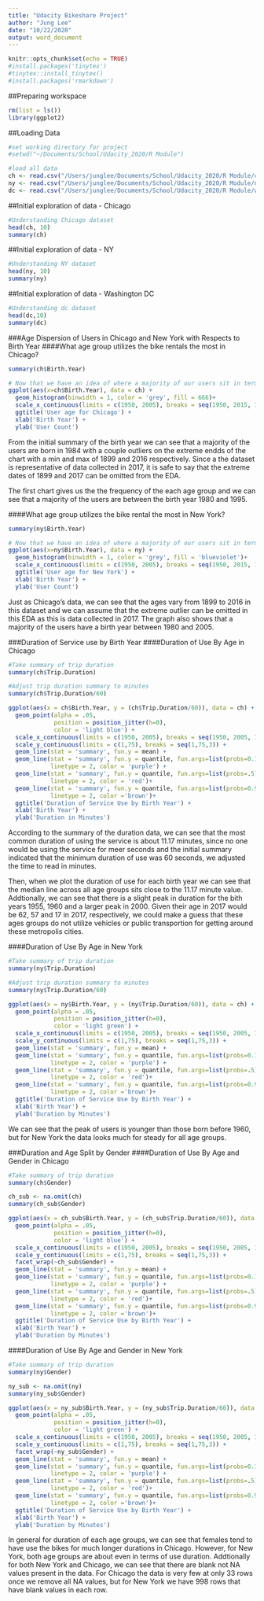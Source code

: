 ```yaml
---
title: "Udacity Bikeshare Project"
author: "Jung Lee"
date: "10/22/2020"
output: word_document
---
```


```r
knitr::opts_chunk$set(echo = TRUE)
#install.packages('tinytex')
#tinytex::install_tinytex()
#install.packages('rmarkdown')
```

##Preparing workspace
```r
rm(list = ls())
library(ggplot2)
```

##Loading Data
```r
#set working directory for project
#setwd("~/Documents/School/Udacity_2020/R Module")

#load all data
ch <- read.csv("/Users/junglee/Documents/School/Udacity_2020/R Module/chicago.csv")
ny <- read.csv("/Users/junglee/Documents/School/Udacity_2020/R Module/new-york-city.csv")
dc <- read.csv("/Users/junglee/Documents/School/Udacity_2020/R Module/washington.csv")
```

##Initial exploration of data - Chicago
```r
#Understanding Chicago dataset
head(ch, 10)
summary(ch)
```
##Initial exploration of data - NY
```r
#Understanding NY dataset
head(ny, 10)
summary(ny)
```
##Initial exploration of data - Washington DC
```r
#Understanding dc dataset
head(dc,10)
summary(dc)
```
###Age Dispersion of Users in Chicago and New York with Respects to Birth Year
####What age group utilizes the bike rentals the most in Chicago?
```r
summary(ch$Birth.Year)

# Now that we have an idea of where a majority of our users sit in terms of birth year, we want to get a better picture of dispersion
ggplot(aes(x=ch$Birth.Year), data = ch) +
  geom_histogram(binwidth = 1, color = 'grey', fill = 666)+
  scale_x_continuous(limits = c(1950, 2005), breaks = seq(1950, 2015, 10))+
  ggtitle('User age for Chicago') +
  xlab('Birth Year') +
  ylab('User Count')
```

From the initial summary of the birth year we can see that a majority of the users are born in 1984 with a couple outliers on the extreme endds of the chart with a min and max of 1899 and 2016 respectively. Since a the dataset is representative of data collected in 2017, it is safe to say that the extreme dates of 1899 and 2017 can be omitted from the EDA.

The first chart gives us the the frequency of the each age group and we can see that a majority of the users are between the birth year 1980 and 1995.


####What age group utilizes the bike rental the most in New York?
```r
summary(ny$Birth.Year)

# Now that we have an idea of where a majority of our users sit in terms of birth year, we want to get a better picture of dispersion
ggplot(aes(x=ny$Birth.Year), data = ny) +
  geom_histogram(binwidth = 1, color = 'grey', fill = 'blueviolet')+
  scale_x_continuous(limits = c(1950, 2005), breaks = seq(1950, 2015, 10))+
  ggtitle('User age for New York') +
  xlab('Birth Year') +
  ylab('User Count')
```

Just as Chicago's data, we can see that the ages vary from 1899 to 2016 in this dataset and we can assume that the extreme outlier can be omitted in this EDA as this is data collected in 2017. The graph also shows that a majority of the users have a birth year between 1980 and 2005.


###Duration of Service use by Birth Year
####Duration of Use By Age in Chicago
```r
#Take summary of trip duration
summary(ch$Trip.Duration)

#Adjust trip duration summary to minutes
summary(ch$Trip.Duration/60)

ggplot(aes(x = ch$Birth.Year, y = (ch$Trip.Duration/60)), data = ch) +
  geom_point(alpha = .05, 
             position = position_jitter(h=0),
             color = 'light blue') +
  scale_x_continuous(limits = c(1950, 2005), breaks = seq(1950, 2005, 10)) +
  scale_y_continuous(limits = c(1,75), breaks = seq(1,75,3)) +
  geom_line(stat = 'summary', fun.y = mean) +
  geom_line(stat = 'summary', fun.y = quantile, fun.args=list(probs=0.1),
            linetype = 2, color = 'purple') +
  geom_line(stat = 'summary', fun.y = quantile, fun.args=list(probs=.5),
            linetype = 2, color = 'red')+
  geom_line(stat = 'summary', fun.y = quantile, fun.args=list(probs=0.9),
            linetype = 2, color ='brown')+
  ggtitle('Duration of Service Use by Birth Year') +
  xlab('Birth Year') +
  ylab('Duration in Minutes')


```

According to the summary of the duration data, we can see that the most common duration of using the service is about 11.17 minutes, since no one would be using the service for meer seconds and the initial summary indicated that the minimum duration of use was 60 seconds, we adjusted the time to read in minutes.

Then, when we plot the duration of use for each birth year we can see that the median line across all age groups sits close to the 11.17 minute value. Addtionally, we can see that there is a slight peak in duration for the bith years 1955, 1960 and a larger peak in 2000. Given their age in 2017 would be 62, 57 and 17 in 2017, respectively, we could make a guess that these ages groups do not utilize vehicles or public transportion for getting around these metropolis cities.

####Duration of Use By Age in New York
```r
#Take summary of trip duration
summary(ny$Trip.Duration)

#Adjust trip duration summary to minutes
summary(ny$Trip.Duration/60)

ggplot(aes(x = ny$Birth.Year, y = (ny$Trip.Duration/60)), data = ch) +
  geom_point(alpha = .05, 
             position = position_jitter(h=0),
             color = 'light green') +
  scale_x_continuous(limits = c(1950, 2005), breaks = seq(1950, 2005, 10)) +
  scale_y_continuous(limits = c(1,75), breaks = seq(1,75,3)) +
  geom_line(stat = 'summary', fun.y = mean) +
  geom_line(stat = 'summary', fun.y = quantile, fun.args=list(probs=0.1),
            linetype = 2, color = 'purple') +
  geom_line(stat = 'summary', fun.y = quantile, fun.args=list(probs=.5),
            linetype = 2, color = 'red')+
  geom_line(stat = 'summary', fun.y = quantile, fun.args=list(probs=0.9),
            linetype = 2, color ='brown')+
  ggtitle('Duration of Service Use by Birth Year') +
  xlab('Birth Year') +
  ylab('Duration by Minutes')


```
  
We can see that the peak of users is younger than those born before 1960, but for New York the data looks much for steady for all age groups.

###Duration and Age Split by Gender
####Duration of Use By Age and Gender in Chicago
```r
#Take summary of trip duration
summary(ch$Gender)

ch_sub <- na.omit(ch)
summary(ch_sub$Gender)        

ggplot(aes(x = ch_sub$Birth.Year, y = (ch_sub$Trip.Duration/60)), data = subset(ch_sub,!is.na(ch_sub$Gender))) +
  geom_point(alpha = .05, 
             position = position_jitter(h=0),
             color = 'light blue') +
  scale_x_continuous(limits = c(1950, 2005), breaks = seq(1950, 2005, 10)) +
  scale_y_continuous(limits = c(1,75), breaks = seq(1,75,3)) +
  facet_wrap(~ch_sub$Gender) +
  geom_line(stat = 'summary', fun.y = mean) +
  geom_line(stat = 'summary', fun.y = quantile, fun.args=list(probs=0.1),
            linetype = 2, color = 'purple') +
  geom_line(stat = 'summary', fun.y = quantile, fun.args=list(probs=.5),
            linetype = 2, color = 'red')+
  geom_line(stat = 'summary', fun.y = quantile, fun.args=list(probs=0.9),
            linetype = 2, color ='brown')+
  ggtitle('Duration of Service Use by Birth Year') +
  xlab('Birth Year') +
  ylab('Duration by Minutes')

```


####Duration of Use By Age and Gender in New York
```r
#Take summary of trip duration
summary(ny$Gender)

ny_sub <- na.omit(ny)
summary(ny_sub$Gender)        

ggplot(aes(x = ny_sub$Birth.Year, y = (ny_sub$Trip.Duration/60)), data = subset(ny_sub,!is.na(ny_sub$Gender))) +
  geom_point(alpha = .05, 
             position = position_jitter(h=0),
             color = 'light green') +
  scale_x_continuous(limits = c(1950, 2005), breaks = seq(1950, 2005, 10)) +
  scale_y_continuous(limits = c(1,75), breaks = seq(1,75,3)) +
  facet_wrap(~ny_sub$Gender) +
  geom_line(stat = 'summary', fun.y = mean) +
  geom_line(stat = 'summary', fun.y = quantile, fun.args=list(probs=0.1),
            linetype = 2, color = 'purple') +
  geom_line(stat = 'summary', fun.y = quantile, fun.args=list(probs=.5),
            linetype = 2, color = 'red')+
  geom_line(stat = 'summary', fun.y = quantile, fun.args=list(probs=0.9),
            linetype = 2, color ='brown')+
  ggtitle('Duration of Service Use by Birth Year') +
  xlab('Birth Year') +
  ylab('Duration by Minutes')

```

In general for duration of each age groups, we can see that females tend to have use the bikes for much longer durations in Chicago. However, for New York, both age groups are about even in terms of use duration. Addtionally for both New York and Chicago, we can see that there are blank not NA values present in the data. For Chicago the data is very few at only 33  rows once we remove all NA values, but for New York we have 
998 rows that have blank values in each row.
